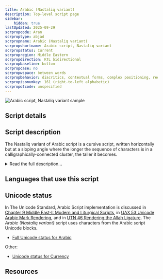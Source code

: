 ```yaml
---
title: Arabic (Nastaliq variant)
description: Top-level script page
sidebar:
    hidden: true
lastUpdated: 2025-09-29
scrpropcode: Aran
scrproptype: abjad
scrpropname: Arabic (Nastaliq variant)
scrpropshortname: Arabic script, Nastaliq variant
scrpropstatus: Current
scrpropregion: Middle Eastern
scrpropdirection: RTL bidirectional
scrpropbaseline: bottom
scrpropcase: no
scrpropwspace: between words
scrpropbehavior: diacritics, contextual forms, complex positioning, required ligatures
scrpropisonumkey: 161 (right-to-left alphabetic)
scrpropotcode: unspecified
---
```



![Arabic script, Nastaliq variant sample](../images/aran-sample.jpg)

## Script details

<ScriptDetails />

## Script description

The Nastaliq variant of Arabic script is a cursive script, written horizontally but at a sloping angle where the longer the sequence of characters is in a calligraphically-connected cluster, the taller it becomes.

<details>
<summary>Read the full description...</summary>It has short verticals and long horizontal strokes. Due to the slope and calligraphic style, placement of nuqtas (dots) on the base characters is forced to vary quite a bit among different letters and even different forms of the same letter. Words are separated by a space. 

The name (Nastaliq) is a composite of the names for the "Naskh" and "Taliq" styles of writing. Nastaliq is used in Afghanistan, India, Iran, and Pakistan. Because it is used for writing the Urdu language it is sometimes called _Urdu script_. However, it is also used for writing many other languages.

Nastaliq employs the _Eastern Arabic-Indic_ digits. _Standard Arabic-Indic_ digits are never used. 

</details>

## Languages that use this script

<WsList script='Aran' wsMax='5' />

## Unicode status

In The Unicode Standard, Arabic Script implementation is discussed in [Chapter 9 Middle East-I: Modern and Liturgical Scripts](https://www.unicode.org/versions/latest/core-spec/chapter-9/#G20596), in [UAX 53 Unicode Arabic Mark Rendering](https://www.unicode.org/reports/tr53/), and in [UTN 46 Rendering the Allah Ligature](https://www.unicode.org/notes/tn46/). The _Arabic (Nastaliq variant)_ script uses characters from the Arabic script Unicode blocks.

- [Full Unicode status for Arabic](/scrlang/unicode/arab-unicode)


Other:

- [Unicode status for Currency](/scrlang/unicode/x-currency-unicode)


## Resources

<ScriptResources detailSummary='seemore' />

